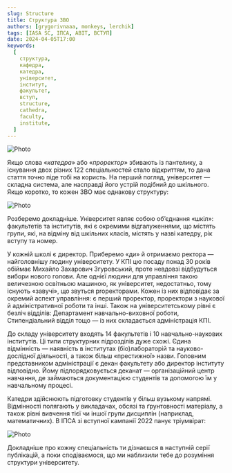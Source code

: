 ```yaml
---
slug: Structure
title: Структура ЗВО
authors: [grygorivnaaa, monkeys, lerchik]
tags: [IASA SC, ІПСА, ABIT, ВСТУП]
date: 2024-04-05T17:00
keywords:
  [
    структура,
    кафедра,
    катедра,
    університет,
    інститут,
    факультет,
    вступ,
    structure,
    cathedra,
    faculty,
    institute,
  ]
---
```


![Photo](./first.png)

<!--truncate-->

Якщо слова «_катедра_» або «_проректор_» збивають із пантелику, а існування двох різних 122 спеціальностей стало відкриттям, то дана стаття точно піде тобі на користь.
На перший погляд, університет — складна система, але насправді його устрій подібний до шкільного.
Якщо коротко, то кожен ЗВО має однакову структуру:

![Photo](./abit2.png)

Розберемо докладніше. Університет являє собою об’єднання «шкіл»: факультетів та інститутів, які є окремими відгалуженнями, що містять групи, які, на відміну від шкільних класів, містять у назві катедру, рік вступу та номер.

У кожній школі є директор. Приберемо «ди» й отримаємо ректора — найголовнішу людину університету. У КПІ цю посаду понад 30 років обіймає Михайло Захарович Згуровський, проте невдовзі відбудуться вибори нового голови. Але однієї людини для управління такою величезною освітньою машиною, як університет, недостатньо, тому існують «завучі», що звуться proректорами. Кожен із них відповідає за окремий аспект управління: є перший проректор, проректори з наукової й адміністративної роботи та інші. Також на університетському рівні є безліч відділів: Департамент навчально-виховної роботи, Стипендіальний відділ тощо — із них складається адміністрація КПІ.

До складу університету входять 14 факультетів і 10 навчально-наукових інститутів. Ці типи структурних підрозділів дуже схожі. Єдина відмінність — наявність в інститутах (біо)лабораторій та науково-дослідної діяльності, а також більш «престижної» назви. Головним представником адміністрації є декан факультету або директор інституту відповідно. Йому підпорядковується деканат — організаційний центр навчання, де займаються документацією студентів та допомогою їм у навчальному процесі.

Катедри здійснюють підготовку студентів у більш вузькому напрямі. Відмінності полягають у викладачах, обсязі та ґрунтовності матеріалу, а також рівні вивчення тієї чи іншої групи дисциплін (наприклад, математичних). В ІПСА зі вступної кампанії 2022 панує тріумвірат:

![Photo](./abit1.png)

Докладніше про кожну спеціальність ти дізнаєшся в наступній серії публікацій, а поки сподіваємося, що ми наблизили тебе до розуміння структури університету.
